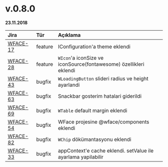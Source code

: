 # v.0.8.0

**23.11.2018**


| Jira                                                      | Tür           | Açıklama                                                                      |
|:----------------------------------------------------------|:--------------|:------------------------------------------------------------------------------|
| [WFACE-17](https://jira.digiturk.com.tr/browse/WFACE-17)  | feature       | IConfiguration'a theme eklendi                                                |
| [WFACE-28](https://jira.digiturk.com.tr/browse/WFACE-28)  | feature       | `WIcon`'a iconSize ve iconSource(fontawesome) özellikleri eklendi             |
| [WFACE-43](https://jira.digiturk.com.tr/browse/WFACE-43)  | bugfix        | `WLoadingButton` slideri radius ve height ayarlandi                           |
| [WFACE-63](https://jira.digiturk.com.tr/browse/WFACE-63)  | bugfix        | Snackbar gosterim hatalari giderildi                                          |
| [WFACE-69](https://jira.digiturk.com.tr/browse/WFACE-69)  | bugfix        | `WTable` default margin eklendi                                               |
| [WFACE-54](https://jira.digiturk.com.tr/browse/WFACE-54)  | bugfix        | WFace projesine @wface/components eklendi                                     |
| [WFACE-82](https://jira.digiturk.com.tr/browse/WFACE-82)  | bugfix        | `WChip` dökümantasyonu eklendi                                                |
| [WFACE-33](https://jira.digiturk.com.tr/browse/WFACE-33)  | bugfix        | appContext'e cache eklendi. setValue ile ayarlama yapilabilir                 |

